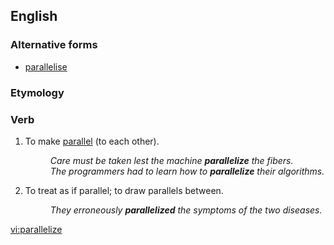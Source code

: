 ==English==

===Alternative forms===
* [[parallelise]]

===Etymology===
{{suffix|parallel|ize}}

===Verb===
{{en-verb|paralleliz|es}}

# To make [[parallel]] (to each other).
#: ''Care must be taken lest the machine '''parallelize''' the fibers.''
#: ''The programmers had to learn how to '''parallelize''' their algorithms.''
# To treat as if parallel; to draw parallels between.
#: ''They erroneously '''parallelized''' the symptoms of the two diseases.''

[[vi:parallelize]]